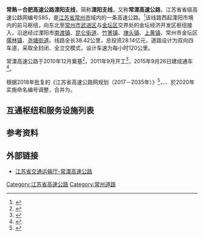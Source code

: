 {{中国高速公路信息框
| 省名 = 江苏
| 编号 = S35
| 自定头部 = [[File:Jiangsu_Expwy_S35_sign_no_name.svg|100px]]
| 名称 = 阜溧高速公路（前马 - 金坛经济开发区）
| 照片 = 
| 照片宽度 = 
| 照片标题 = 
| 地图 = 
| 地图宽度 = 
| 地图标题 = 
<!-- 基本信息 -->
| 路线简称 = 溧阳支线
| 始建日期 = 2011年9月
| 最近通车日期 = 2015年9月26日
| 已通车里程 = 38.42
| 起点 = {{China Expwy Name|G4011}}前马枢纽
| 终点 = {{China Expwy Name|G4221}}金坛经济开发区枢纽
| 运营方 = 
<!-- 公路设施 -->
| 车道数 = 4
| 出口处数 = 5
| 服务区数 = 0
| 停车区数 = 0
| 管理中心数 = 
}}
{{中国高速公路信息框
| 省名 = 江苏
| 编号 = S85
| 名称 = 常熟－合肥高速公路溧阳支线
| 照片 = 
| 照片宽度 = 
| 照片标题 = 
| 地图 = 
| 地图宽度 = 
| 地图标题 = 
<!-- 基本信息 -->
| 路线简称 = 溧阳支线
| 始建日期 = 2011年9月
| 最近通车日期 = 2015年9月26日
| 已通车里程 = 38.42
| 起点 = {{China Expwy Name|G4011}}前马枢纽
| 终点 = {{China Expwy Name|G4221}}金坛经济开发区枢纽
| 运营方 = 
<!-- 公路设施 -->
| 车道数 = 4
| 出口处数 = 5
| 服务区数 = 0
| 停车区数 = 0
| 管理中心数 = 
}}
'''常熟－合肥高速公路溧阳支线'''，简称'''溧阳支线'''，又称'''常溧高速公路'''，江苏省省级高速公路网编号S85，是[[江苏省|江苏省]][[常州市|常州市]]域内的一条高速公路。<ref>{{Cite web |url=http://www.jiangsu.gov.cn/jsgov/tj/bgt/201311/t20131103_404921.html |title=省政府办公厅关于印发江苏省省道公路网规划（2011－2020年）的通知 |accessdate=2015-09-17 |archive-date=2015-12-08 |archive-url=https://web.archive.org/web/20151208114833/http://www.jiangsu.gov.cn/jsgov/tj/bgt/201311/t20131103_404921.html |dead-url=yes }}</ref>该线路西起溧阳市境内的{{China Expwy Name|G4011}}前马枢纽，向东北至[[常州市|常州市]][[武进区|武进区]]与[[金坛区|金坛区]]交界处的金坛经济开发区枢纽接入{{China Expwy Name|G4221}}，沿途经过溧阳市[[南渡镇_(溧阳市)|南渡镇]]、[[昆仑街道|昆仑街道]]、[[竹箦镇|竹箦镇]]、[[埭头镇_(溧阳市)|埭头镇]]、[[上黄镇|上黄镇]]、常州市金坛区[[儒林镇_(常州市)|儒林镇]]、[[尧塘街道|尧塘街道]]。线路全长38.42公里，总投资28.14亿元，道路设计为双向四车道，采取全封闭、全立交模式，设计车速为每小时120公里。

常溧高速公路于2010年12月奠基<ref>{{Cite web |url = http://www.czjt.gov.cn/publicfiles/business/htmlfiles/czsgz/tpxw/201012/28105.html |title = 常州至溧阳高速公路正式奠基 |author = 常州市高速公路建设指挥部 |date = 2010-12-27 |accessdate = 2014-12-25 |deadurl = yes |archiveurl = https://web.archive.org/web/20150927164240/http://www.czjt.gov.cn/publicfiles/business/htmlfiles/czsgz/tpxw/201012/28105.html |archivedate = 2015-09-27 }}</ref>，2011年9月开工<ref>{{Cite web |url = http://dz.xdkb.net/html/2011-09/10/content_122555.htm |title = 常溧高速开工 预计2014建成 |author = 现代快报 |date = 2011-09-10 |accessdate = 2014-12-25 |archive-date = 2019-09-20 |archive-url = https://web.archive.org/web/20190920195151/http://dz.xdkb.net/html/2011-09/10/content_122555.htm |dead-url = no }}</ref>，2015年9月26日建成通车<ref>{{Cite web |url = http://www.zhong5.cn/article-397175-1.html |title = 常溧高速26日通车 提升常州交通枢纽城市地位 |author = 常州晚报</font> |date = 2015-09-25 |accessdate = 2015-09-25 |archive-date = 2015-09-27 |archive-url = https://web.archive.org/web/20150927180600/http://www.zhong5.cn/article-397175-1.html |dead-url = no }}</ref>。

根据2018年批复的《江苏省高速公路网规划（2017－2035年）》<ref>{{cite web |author1=江苏省人民政府 |title=省政府关于同意江苏省高速公路网规划（2017－2035年）的批复 |url=http://www.jiangsu.gov.cn/art/2018/10/19/art_46143_7844233.html |website=江苏省政府网 |accessdate=2020-02-25 |date=2018-10-01 |archive-date=2020-02-25 |archive-url=https://web.archive.org/web/20200225153735/http://www.jiangsu.gov.cn/art/2018/10/19/art_46143_7844233.html |dead-url=no }}</ref>，{{China Expwy Name|S75|P=Jiangsu}}、{{China Expwy Name|S35TZ|P=Jiangsu}}、{{China Expwy Name|S85|P=Jiangsu}}於2020年实施命名编号调整，合并为{{China Expwy Name|S35|P=Jiangsu}}。

== 互通枢纽和服务设施列表 ==
{{Start expwy exit box|place=1}}
{{Expwy exit item|type=H|name=前马|place=[[常州市|常州市]]<br/>[[溧阳市|溧阳市]]|place rows=4|dist start=1|highway connection={{China Expwy Name|G4011}}}}
{{Expwy exit item|type=E|name=江苏中关村|dist start=4|road connection=中关村大道}}
{{Expwy exit item|type=E|name=溧阳北|dist start=11|road connection=城东大道|}}
{{Expwy exit item|type=E|name=上黄|dist start=19|road connection=曙猿北路}}
{{Expwy exit item|type=E|name=长荡湖|place=[[常州市|常州市]]<br/>[[金坛区|金坛区]]|place rows=4|dist start=26|road connection={{中国县道名|201|长荡湖大道}}}}
{{Expwy exit item|type=H|name=儒林|state=U|highway connection={{China Expwy Name|S45|P=Jiangsu}}}}
{{Expwy exit item|type=E|name=儒林|dist start=33|road connection={{中国省道名|240|P=江苏}}}}
{{Expwy exit item|type=H|name=金坛经济开发区|state=L|dist start=38|highway connection={{China Expwy Name|G4221}}<br/>{{China Expwy Name|S35|P=Jiangsu|[[丹金高速公路|丹金高速]]}}|comment=丹金高速规划中}}
{{End expwy exit box|place=1}}

== 参考资料 ==
{{reflist}}

== 外部链接 ==
* [http://www.jscd.gov.cn/art/2012/9/12/art_12306_1701.html 江苏省交通运输厅-常溧高速公路]{{dead link|date=2018年3月 |bot=InternetArchiveBot |fix-attempted=yes }}

{{江苏省高速公路}}

[[Category:江苏省高速公路|Category:江苏省高速公路]]
[[Category:常州道路|Category:常州道路]]